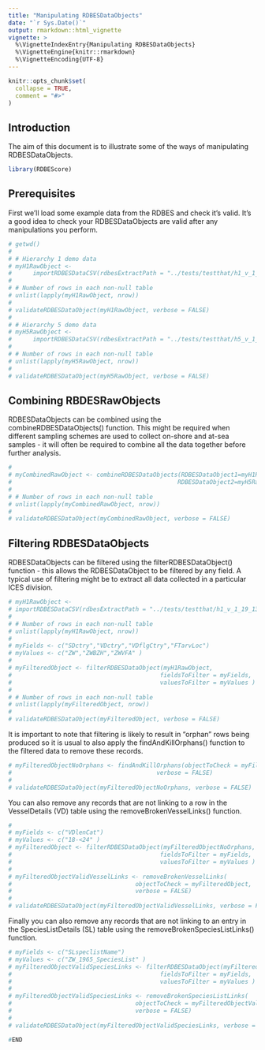 ```yaml
---
title: "Manipulating RDBESDataObjects"
date: "`r Sys.Date()`"
output: rmarkdown::html_vignette
vignette: >
  %\VignetteIndexEntry{Manipulating RDBESDataObjects}
  %\VignetteEngine{knitr::rmarkdown}
  %\VignetteEncoding{UTF-8}
---
```


```r
knitr::opts_chunk$set(
  collapse = TRUE,
  comment = "#>"
)
```

## Introduction 

The aim of this document is to illustrate some of the ways of manipulating RDBESDataObjects.

```r
library(RDBEScore)
```

## Prerequisites

First we'll load some example data from the RDBES and check it's valid.  It's a good idea to check your RDBESDataObjects are valid after any manipulations you perform.

```r

# getwd()
# 
# # Hierarchy 1 demo data
# myH1RawObject <-
#      importRDBESDataCSV(rdbesExtractPath = "../tests/testthat/h1_v_1_19_13")
# 
# # Number of rows in each non-null table
# unlist(lapply(myH1RawObject, nrow))
# 
# validateRDBESDataObject(myH1RawObject, verbose = FALSE)
# 
# # Hierarchy 5 demo data
# myH5RawObject <-
#      importRDBESDataCSV(rdbesExtractPath = "../tests/testthat/h5_v_1_19_13")
# 
# # Number of rows in each non-null table
# unlist(lapply(myH5RawObject, nrow))
# 
# validateRDBESDataObject(myH5RawObject, verbose = FALSE)


```

## Combining RBDESRawObjects

RDBESDataObjects can be combined using the combineRDBESDataObjects() function.  This might be required when different sampling schemes are used to collect on-shore and at-sea samples - it will often be required to combine all the data together before further analysis.

```r
# 
# myCombinedRawObject <- combineRDBESDataObjects(RDBESDataObject1=myH1RawObject,
#                                               RDBESDataObject2=myH5RawObject)
# 
# # Number of rows in each non-null table
# unlist(lapply(myCombinedRawObject, nrow))
# 
# validateRDBESDataObject(myCombinedRawObject, verbose = FALSE)
```

## Filtering RDBESDataObjects

RDBESDataObjects can be filtered using the filterRDBESDataObject() function - this allows the RDBESDataObject to be filtered by any field.  A typical use of filtering might be to extract all data collected in a particular ICES division.  


```r
# myH1RawObject <-
# importRDBESDataCSV(rdbesExtractPath = "../tests/testthat/h1_v_1_19_13")
# 
# # Number of rows in each non-null table
# unlist(lapply(myH1RawObject, nrow))
# 
# myFields <- c("SDctry","VDctry","VDflgCtry","FTarvLoc")
# myValues <- c("ZW","ZWBZH","ZWVFA" )
# 
# myFilteredObject <- filterRDBESDataObject(myH1RawObject,
#                                          fieldsToFilter = myFields,
#                                          valuesToFilter = myValues )
# 
# # Number of rows in each non-null table
# unlist(lapply(myFilteredObject, nrow))
# 
# validateRDBESDataObject(myFilteredObject, verbose = FALSE)
```
It is important to note that filtering is likely to result in "orphan" rows being produced so it is usual to also apply the findAndKillOrphans() function to the filtered data to remove these records.

```r

# myFilteredObjectNoOrphans <- findAndKillOrphans(objectToCheck = myFilteredObject,
#                                         verbose = FALSE)
# 
# validateRDBESDataObject(myFilteredObjectNoOrphans, verbose = FALSE)


```

You can also remove any records that are not linking to a row in the VesselDetails (VD) table using the removeBrokenVesselLinks() function.

```r
# 
# myFields <- c("VDlenCat")
# myValues <- c("18-<24" )
# myFilteredObject <- filterRDBESDataObject(myFilteredObjectNoOrphans,
#                                          fieldsToFilter = myFields,
#                                          valuesToFilter = myValues )
# 
# myFilteredObjectValidVesselLinks <- removeBrokenVesselLinks(
#                                   objectToCheck = myFilteredObject,
#                                   verbose = FALSE)
# 
# validateRDBESDataObject(myFilteredObjectValidVesselLinks, verbose = FALSE)

```

Finally you can also remove any records that are not linking to an entry in the SpeciesListDetails (SL) table using the removeBrokenSpeciesListLinks() function.

```r

# myFields <- c("SLspeclistName")
# myValues <- c("ZW_1965_SpeciesList" )
# myFilteredObjectValidSpeciesLinks <- filterRDBESDataObject(myFilteredObjectValidVesselLinks,
#                                          fieldsToFilter = myFields,
#                                          valuesToFilter = myValues )
# 
# myFilteredObjectValidSpeciesLinks <- removeBrokenSpeciesListLinks(
#                                   objectToCheck = myFilteredObjectValidSpeciesLinks,
#                                   verbose = FALSE)
# 
# validateRDBESDataObject(myFilteredObjectValidSpeciesLinks, verbose = FALSE)

```



```r
#END
```

